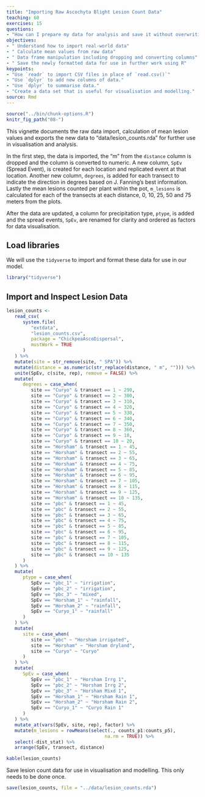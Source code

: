 ```yaml
---
title: "Importing Raw Ascochyta Blight Lesion Count Data"
teaching: 60
exercises: 15
questions:
- "How can I prepare my data for analysis and save it without overwriting the raw data?"
objectives:
- " Understand how to import real-world data"
- " Calculate mean values from raw data"
- " Data frame manipulation including dropping and converting columns"
- " Save the newly formatted data for use in further work using R"
keypoints:
- "Use `readr` to import CSV files in place of `read.csv()`"
- "Use `dplyr` to add new columns of data."
- "Use `dplyr` to summarise data."
- "Create a data set that is useful for visualisation and modelling."
source: Rmd
---
```


```r
source("../bin/chunk-options.R")
knitr_fig_path("08-")
```

This vignette documents the raw data import, calculation of mean lesion values and exports the new data to "data/lesion_counts.rda" for further use in visualisation and analysis.

In the first step, the data is imported, the "m" from the `distance` column is dropped and the column is converted to numeric.
A new column, `SpEv` (Spread Event), is created for each location and replicated event at that location. Another new column, `degrees`, is added for each transect to indicate the direction in degrees based on J. Fanning's best information.
Lastly the mean lesions counted per plant within the pot, `m_lesions` is calculated for each of the transects at each distance, 0, 10, 25, 50 and 75 meters from the plots.

After the data are updated, a column for precipitation type, `ptype`, is added and the spread events, `SpEv`, are renamed for clarity and ordered as factors for data visualisation.

## Load libraries

We will use the `tidyverse` to import and format these data for use in our model.

```r
library("tidyverse")
```

## Import and Inspect Lesion Data

```r
lesion_counts <-
   read_csv(
      system.file(
         "extdata",
         "lesion_counts.csv",
         package = "ChickpeaAscoDispersal",
         mustWork = TRUE
      )
   ) %>%
   mutate(site = str_remove(site, " SPA")) %>%
   mutate(distance = as.numeric(str_replace(distance, " m", ""))) %>%
   unite(SpEv, c(site, rep), remove = FALSE) %>%
   mutate(
      degrees = case_when(
         site == "Curyo" & transect == 1 ~ 290,
         site == "Curyo" & transect == 2 ~ 300,
         site == "Curyo" & transect == 3 ~ 310,
         site == "Curyo" & transect == 4 ~ 320,
         site == "Curyo" & transect == 5 ~ 330,
         site == "Curyo" & transect == 6 ~ 340,
         site == "Curyo" & transect == 7 ~ 350,
         site == "Curyo" & transect == 8 ~ 360,
         site == "Curyo" & transect == 9 ~ 10,
         site == "Curyo" & transect == 10 ~ 20,
         site == "Horsham" & transect == 1 ~ 45,
         site == "Horsham" & transect == 2 ~ 55,
         site == "Horsham" & transect == 3 ~ 65,
         site == "Horsham" & transect == 4 ~ 75,
         site == "Horsham" & transect == 5 ~ 85,
         site == "Horsham" & transect == 6 ~ 95,
         site == "Horsham" & transect == 7 ~ 105,
         site == "Horsham" & transect == 8 ~ 115,
         site == "Horsham" & transect == 9 ~ 125,
         site == "Horsham" & transect == 10 ~ 135,
         site == "pbc" & transect == 1 ~ 45,
         site == "pbc" & transect == 2 ~ 55,
         site == "pbc" & transect == 3 ~ 65,
         site == "pbc" & transect == 4 ~ 75,
         site == "pbc" & transect == 5 ~ 85,
         site == "pbc" & transect == 6 ~ 95,
         site == "pbc" & transect == 7 ~ 105,
         site == "pbc" & transect == 8 ~ 115,
         site == "pbc" & transect == 9 ~ 125,
         site == "pbc" & transect == 10 ~ 135
      )
   ) %>%
   mutate(
      ptype = case_when(
         SpEv == "pbc_1" ~ "irrigation",
         SpEv == "pbc_2" ~ "irrigation",
         SpEv == "pbc_3" ~ "mixed",
         SpEv == "Horsham_1" ~ "rainfall",
         SpEv == "Horsham_2" ~ "rainfall",
         SpEv == "Curyo_1" ~ "rainfall"
      )
   ) %>%
   mutate(
      site = case_when(
         site == "pbc" ~ "Horsham irrigated",
         site == "Horsham" ~ "Horsham dryland",
         site == "Curyo" ~ "Curyo"
      )
   ) %>%
   mutate(
      SpEv = case_when(
         SpEv == "pbc_1" ~ "Horsham Irrg 1",
         SpEv == "pbc_2" ~ "Horsham Irrg 2",
         SpEv == "pbc_3" ~ "Horsham Mixd 1",
         SpEv == "Horsham_1" ~ "Horsham Rain 1",
         SpEv == "Horsham_2" ~ "Horsham Rain 2",
         SpEv == "Curyo_1" ~ "Curyo Rain 1"
      )
   ) %>%
   mutate_at(vars(SpEv, site, rep), factor) %>%
   mutate(m_lesions = rowMeans(select(., counts_p1:counts_p5),
                                    na.rm = TRUE)) %>% 
   select(-dist_stat) %>% 
   arrange(SpEv, transect, distance)

kable(lesion_counts)
```

Save lesion count data for use in visualisation and modelling.
This only needs to be done once.

```r
save(lesion_counts, file = "../data/lesion_counts.rda")
```
